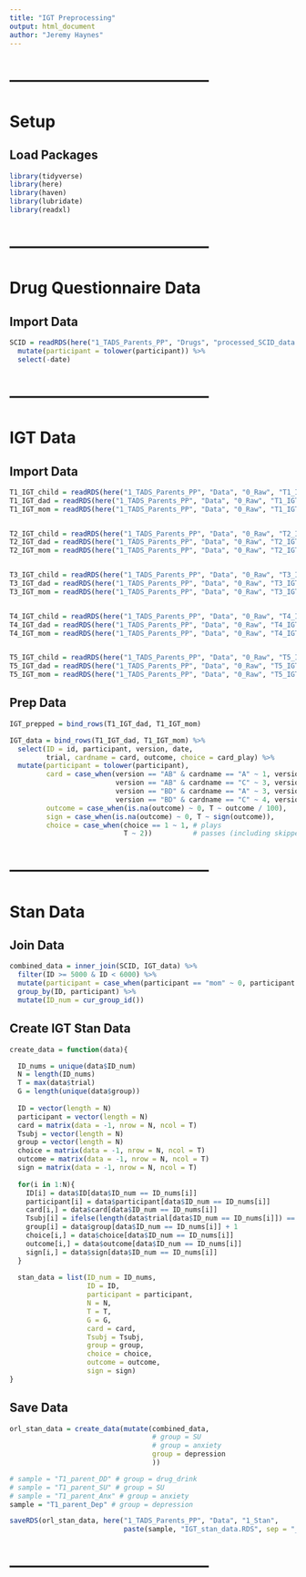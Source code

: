 ```yaml
---
title: "IGT Preprocessing"
output: html_document
author: "Jeremy Haynes"
---
```




# --------------------------------------
# Setup
## Load Packages
```r
library(tidyverse)
library(here)
library(haven)
library(lubridate)
library(readxl)
```



# --------------------------------------
# Drug Questionnaire Data
## Import Data
```r
SCID = readRDS(here("1_TADS_Parents_PP", "Drugs", "processed_SCID_data.RDS")) %>% 
  mutate(participant = tolower(participant)) %>% 
  select(-date)
```



# --------------------------------------
# IGT Data
## Import Data
```r
T1_IGT_child = readRDS(here("1_TADS_Parents_PP", "Data", "0_Raw", "T1_IGT_child.RDS"))
T1_IGT_dad = readRDS(here("1_TADS_Parents_PP", "Data", "0_Raw", "T1_IGT_dad.RDS"))
T1_IGT_mom = readRDS(here("1_TADS_Parents_PP", "Data", "0_Raw", "T1_IGT_mom.RDS"))


T2_IGT_child = readRDS(here("1_TADS_Parents_PP", "Data", "0_Raw", "T2_IGT_child.RDS"))
T2_IGT_dad = readRDS(here("1_TADS_Parents_PP", "Data", "0_Raw", "T2_IGT_dad.RDS"))
T2_IGT_mom = readRDS(here("1_TADS_Parents_PP", "Data", "0_Raw", "T2_IGT_mom.RDS"))


T3_IGT_child = readRDS(here("1_TADS_Parents_PP", "Data", "0_Raw", "T3_IGT_child.RDS"))
T3_IGT_dad = readRDS(here("1_TADS_Parents_PP", "Data", "0_Raw", "T3_IGT_dad.RDS"))
T3_IGT_mom = readRDS(here("1_TADS_Parents_PP", "Data", "0_Raw", "T3_IGT_mom.RDS"))


T4_IGT_child = readRDS(here("1_TADS_Parents_PP", "Data", "0_Raw", "T4_IGT_child.RDS"))
T4_IGT_dad = readRDS(here("1_TADS_Parents_PP", "Data", "0_Raw", "T4_IGT_dad.RDS"))
T4_IGT_mom = readRDS(here("1_TADS_Parents_PP", "Data", "0_Raw", "T4_IGT_mom.RDS"))


T5_IGT_child = readRDS(here("1_TADS_Parents_PP", "Data", "0_Raw", "T5_IGT_child.RDS"))
T5_IGT_dad = readRDS(here("1_TADS_Parents_PP", "Data", "0_Raw", "T5_IGT_dad.RDS"))
T5_IGT_mom = readRDS(here("1_TADS_Parents_PP", "Data", "0_Raw", "T5_IGT_mom.RDS"))
```



## Prep Data
```r
IGT_prepped = bind_rows(T1_IGT_dad, T1_IGT_mom)
```



```r
IGT_data = bind_rows(T1_IGT_dad, T1_IGT_mom) %>% 
  select(ID = id, participant, version, date,
         trial, cardname = card, outcome, choice = card_play) %>% 
  mutate(participant = tolower(participant),
         card = case_when(version == "AB" & cardname == "A" ~ 1, version == "AB" & cardname == "B" ~ 2,
                          version == "AB" & cardname == "C" ~ 3, version == "AB" & cardname == "D" ~ 4,
                          version == "BD" & cardname == "A" ~ 3, version == "BD" & cardname == "B" ~ 1,
                          version == "BD" & cardname == "C" ~ 4, version == "BD" & cardname == "D" ~ 2),
         outcome = case_when(is.na(outcome) ~ 0, T ~ outcome / 100),
         sign = case_when(is.na(outcome) ~ 0, T ~ sign(outcome)),
         choice = case_when(choice == 1 ~ 1, # plays
                            T ~ 2))          # passes (including skipped trials)
```



# --------------------------------------
# Stan Data
## Join Data
```r
combined_data = inner_join(SCID, IGT_data) %>% 
  filter(ID >= 5000 & ID < 6000) %>% 
  mutate(participant = case_when(participant == "mom" ~ 0, participant == "dad" ~ 1)) %>% 
  group_by(ID, participant) %>% 
  mutate(ID_num = cur_group_id())
```



## Create IGT Stan Data
```r
create_data = function(data){

  ID_nums = unique(data$ID_num)
  N = length(ID_nums)
  T = max(data$trial)
  G = length(unique(data$group))
  
  ID = vector(length = N)
  participant = vector(length = N)
  card = matrix(data = -1, nrow = N, ncol = T)
  Tsubj = vector(length = N)
  group = vector(length = N)
  choice = matrix(data = -1, nrow = N, ncol = T)
  outcome = matrix(data = -1, nrow = N, ncol = T)
  sign = matrix(data = -1, nrow = N, ncol = T)
  
  for(i in 1:N){
    ID[i] = data$ID[data$ID_num == ID_nums[i]]
    participant[i] = data$participant[data$ID_num == ID_nums[i]]
    card[i,] = data$card[data$ID_num == ID_nums[i]]
    Tsubj[i] = ifelse(length(data$trial[data$ID_num == ID_nums[i]]) == 120, 120, 0) # lets us skip participant in ORL
    group[i] = data$group[data$ID_num == ID_nums[i]] + 1
    choice[i,] = data$choice[data$ID_num == ID_nums[i]]
    outcome[i,] = data$outcome[data$ID_num == ID_nums[i]]
    sign[i,] = data$sign[data$ID_num == ID_nums[i]]
  }
  
  stan_data = list(ID_num = ID_nums,
                   ID = ID,
                   participant = participant,
                   N = N,
                   T = T,
                   G = G,
                   card = card,
                   Tsubj = Tsubj,
                   group = group,
                   choice = choice,
                   outcome = outcome,
                   sign = sign)
}
```



## Save Data
```r
orl_stan_data = create_data(mutate(combined_data,
                                   # group = SU
                                   # group = anxiety
                                   group = depression
                                   ))

# sample = "T1_parent_DD" # group = drug_drink
# sample = "T1_parent_SU" # group = SU
# sample = "T1_parent_Anx" # group = anxiety
sample = "T1_parent_Dep" # group = depression

saveRDS(orl_stan_data, here("1_TADS_Parents_PP", "Data", "1_Stan",
                            paste(sample, "IGT_stan_data.RDS", sep = "_")))
```



# --------------------------------------
```r

```



















